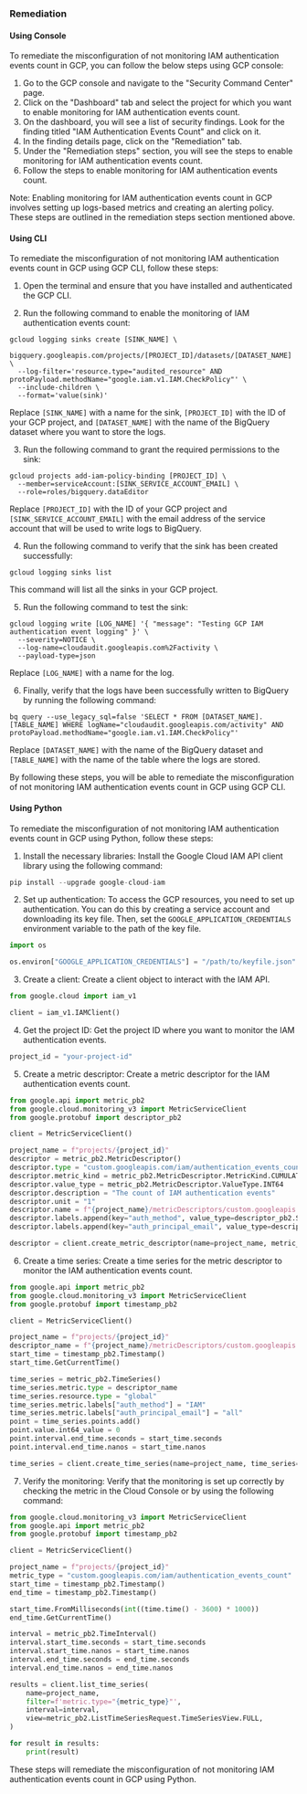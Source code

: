 ### Remediation

#### Using Console

To remediate the misconfiguration of not monitoring IAM authentication events count in GCP, you can follow the below steps using GCP console:

1. Go to the GCP console and navigate to the "Security Command Center" page.
2. Click on the "Dashboard" tab and select the project for which you want to enable monitoring for IAM authentication events count.
3. On the dashboard, you will see a list of security findings. Look for the finding titled "IAM Authentication Events Count" and click on it.
4. In the finding details page, click on the "Remediation" tab.
5. Under the "Remediation steps" section, you will see the steps to enable monitoring for IAM authentication events count.
6. Follow the steps to enable monitoring for IAM authentication events count.

Note: Enabling monitoring for IAM authentication events count in GCP involves setting up logs-based metrics and creating an alerting policy. These steps are outlined in the remediation steps section mentioned above.

#### Using CLI

To remediate the misconfiguration of not monitoring IAM authentication events count in GCP using GCP CLI, follow these steps:

1. Open the terminal and ensure that you have installed and authenticated the GCP CLI.

2. Run the following command to enable the monitoring of IAM authentication events count:

```
gcloud logging sinks create [SINK_NAME] \ 
  bigquery.googleapis.com/projects/[PROJECT_ID]/datasets/[DATASET_NAME] \ 
  --log-filter='resource.type="audited_resource" AND protoPayload.methodName="google.iam.v1.IAM.CheckPolicy"' \ 
  --include-children \
  --format='value(sink)'
```

Replace `[SINK_NAME]` with a name for the sink, `[PROJECT_ID]` with the ID of your GCP project, and `[DATASET_NAME]` with the name of the BigQuery dataset where you want to store the logs.

3. Run the following command to grant the required permissions to the sink:

```
gcloud projects add-iam-policy-binding [PROJECT_ID] \
  --member=serviceAccount:[SINK_SERVICE_ACCOUNT_EMAIL] \
  --role=roles/bigquery.dataEditor
```

Replace `[PROJECT_ID]` with the ID of your GCP project and `[SINK_SERVICE_ACCOUNT_EMAIL]` with the email address of the service account that will be used to write logs to BigQuery.

4. Run the following command to verify that the sink has been created successfully:

```
gcloud logging sinks list
```

This command will list all the sinks in your GCP project.

5. Run the following command to test the sink:

```
gcloud logging write [LOG_NAME] '{ "message": "Testing GCP IAM authentication event logging" }' \
  --severity=NOTICE \
  --log-name=cloudaudit.googleapis.com%2Factivity \
  --payload-type=json
```

Replace `[LOG_NAME]` with a name for the log.

6. Finally, verify that the logs have been successfully written to BigQuery by running the following command:

```
bq query --use_legacy_sql=false 'SELECT * FROM [DATASET_NAME].[TABLE_NAME] WHERE logName="cloudaudit.googleapis.com/activity" AND protoPayload.methodName="google.iam.v1.IAM.CheckPolicy"'
```

Replace `[DATASET_NAME]` with the name of the BigQuery dataset and `[TABLE_NAME]` with the name of the table where the logs are stored.

By following these steps, you will be able to remediate the misconfiguration of not monitoring IAM authentication events count in GCP using GCP CLI.

#### Using Python

To remediate the misconfiguration of not monitoring IAM authentication events count in GCP using Python, follow these steps:

1. Install the necessary libraries: Install the Google Cloud IAM API client library using the following command:

```python
pip install --upgrade google-cloud-iam
```

2. Set up authentication: To access the GCP resources, you need to set up authentication. You can do this by creating a service account and downloading its key file. Then, set the `GOOGLE_APPLICATION_CREDENTIALS` environment variable to the path of the key file.

```python
import os

os.environ["GOOGLE_APPLICATION_CREDENTIALS"] = "/path/to/keyfile.json"
```

3. Create a client: Create a client object to interact with the IAM API.

```python
from google.cloud import iam_v1

client = iam_v1.IAMClient()
```

4. Get the project ID: Get the project ID where you want to monitor the IAM authentication events.

```python
project_id = "your-project-id"
```

5. Create a metric descriptor: Create a metric descriptor for the IAM authentication events count.

```python
from google.api import metric_pb2
from google.cloud.monitoring_v3 import MetricServiceClient
from google.protobuf import descriptor_pb2

client = MetricServiceClient()

project_name = f"projects/{project_id}"
descriptor = metric_pb2.MetricDescriptor()
descriptor.type = "custom.googleapis.com/iam/authentication_events_count"
descriptor.metric_kind = metric_pb2.MetricDescriptor.MetricKind.CUMULATIVE
descriptor.value_type = metric_pb2.MetricDescriptor.ValueType.INT64
descriptor.description = "The count of IAM authentication events"
descriptor.unit = "1"
descriptor.name = f"{project_name}/metricDescriptors/custom.googleapis.com/iam/authentication_events_count"
descriptor.labels.append(key="auth_method", value_type=descriptor_pb2.STRING)
descriptor.labels.append(key="auth_principal_email", value_type=descriptor_pb2.STRING)

descriptor = client.create_metric_descriptor(name=project_name, metric_descriptor=descriptor)
```

6. Create a time series: Create a time series for the metric descriptor to monitor the IAM authentication events count.

```python
from google.api import metric_pb2
from google.cloud.monitoring_v3 import MetricServiceClient
from google.protobuf import timestamp_pb2

client = MetricServiceClient()

project_name = f"projects/{project_id}"
descriptor_name = f"{project_name}/metricDescriptors/custom.googleapis.com/iam/authentication_events_count"
start_time = timestamp_pb2.Timestamp()
start_time.GetCurrentTime()

time_series = metric_pb2.TimeSeries()
time_series.metric.type = descriptor_name
time_series.resource.type = "global"
time_series.metric.labels["auth_method"] = "IAM"
time_series.metric.labels["auth_principal_email"] = "all"
point = time_series.points.add()
point.value.int64_value = 0
point.interval.end_time.seconds = start_time.seconds
point.interval.end_time.nanos = start_time.nanos

time_series = client.create_time_series(name=project_name, time_series=[time_series])
```

7. Verify the monitoring: Verify that the monitoring is set up correctly by checking the metric in the Cloud Console or by using the following command:

```python
from google.cloud.monitoring_v3 import MetricServiceClient
from google.api import metric_pb2
from google.protobuf import timestamp_pb2

client = MetricServiceClient()

project_name = f"projects/{project_id}"
metric_type = "custom.googleapis.com/iam/authentication_events_count"
start_time = timestamp_pb2.Timestamp()
end_time = timestamp_pb2.Timestamp()

start_time.FromMilliseconds(int((time.time() - 3600) * 1000))
end_time.GetCurrentTime()

interval = metric_pb2.TimeInterval()
interval.start_time.seconds = start_time.seconds
interval.start_time.nanos = start_time.nanos
interval.end_time.seconds = end_time.seconds
interval.end_time.nanos = end_time.nanos

results = client.list_time_series(
    name=project_name,
    filter=f'metric.type="{metric_type}"',
    interval=interval,
    view=metric_pb2.ListTimeSeriesRequest.TimeSeriesView.FULL,
)

for result in results:
    print(result)
```

These steps will remediate the misconfiguration of not monitoring IAM authentication events count in GCP using Python.


